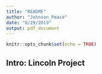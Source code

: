 ```yaml
---
title: "README"
author: "Johnson_Peace"
date: "8/29/2019"
output: pdf_document
---
```


```r
knitr::opts_chunk$set(echo = TRUE)
```

## Intro: Lincoln Project
